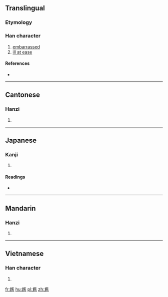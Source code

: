 {{also|尴}}
==Translingual==

===Etymology===
{{Han compound|尢|監|c1=s|c2=p|ls=psc}}

===Han character===
{{Han char|rn=43|rad=尢|as=14|sn=17|four=48011|canj=KUSIT,KUSMT|ids=⿸尢監}}

# [[embarrassed]]
# [[ill at ease]]

====References====
* {{Han ref|kx=0299.221|dkj=07624|dj=0595.020|hdz=10557.150|uh=5C37|ud=23607|bh=C0AA|bd=49322}}

----

==Cantonese==

===Hanzi===
{{yue-hanzi|jyut=[[gaam1]], [[gaam3]]|y=gaam1, gaam3|sim=尴}}

# {{defn|lang=yue|sort=尢14}}

----

==Japanese==

===Kanji===
{{ja-kanji|grade=|rs=尢14}}

# {{defn|lang=ja|sort=尢14}}

====Readings====
* {{ja-readings|on=[[かん]] (kan), [[けん]] (ken)|kun=}}

----

==Mandarin==

===Hanzi===
{{cmn-hanzi|sim=尴|pin=[[gān]] ([[gan1]])|wg=kan<sup>1</sup>}}

# {{defn|lang=cmn|sort=尢14}}

----

==Vietnamese==

===Han character===
{{vi-hantu|[[giám]]|rs=尢14}}

# {{defn|lang=vi|sort=尢14}}

[[fr:尷]]
[[hu:尷]]
[[pl:尷]]
[[zh:尷]]